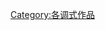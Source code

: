 {{Lowercase}}
{{Category explanation|使用'''[[a小调|a小调]]'''創作的音樂作品}}

[[Category:各调式作品|Category:各调式作品]]